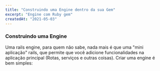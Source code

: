 ```yaml
---
title: "Construindo uma Engine dentro da sua Gem"
excerpt: "Engine com Ruby gem"
createdAt: "2021-05-03"
---
```


### Construindo uma Engine
Uma rails engine, para quem não sabe, nada mais é que uma "mini aplicação" rails, que permite que você adicione funcionalidades na aplicação principal (Rotas, serviços e outras coisas). Criar uma engine é bem simples:
